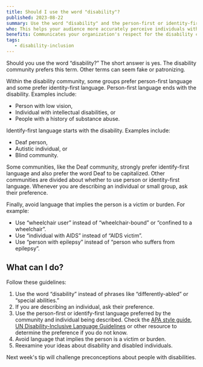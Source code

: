 ```yaml
---
title: Should I use the word "disability"?
published: 2023-08-22
summary: Use the word "disability" and the person-first or identity-first language preferred by the individual and community being described. Avoid biased language.
who: This helps your audience more accurately perceive individuals with disabilities and honors the preferences of those individuals.
benefits: Communicates your organization's respect for the disability community as a whole.
tags:
   - disability-inclusion
---
```



Should you use the word “disability?” The short answer is yes. The disability community prefers this term. Other terms can seem fake or patronizing. 

Within the disability community, some groups prefer person-first language and some prefer identity-first language. Person-first language ends with the disability. Examples include:
- Person with low vision,
- Individual with intellectual disabilities, or
- People with a history of substance abuse.

Identify-first language starts with the disability. Examples include:
- Deaf person,
- Autistic individual, or
- Blind community.

Some communities, like the Deaf community, strongly prefer identify-first language and also prefer the word Deaf to be capitalized.  Other communities are divided about whether to use person or identity-first language.  Whenever you are describing an individual or small group, ask their preference. 

Finally, avoid language that implies the person is a victim or burden.  For example:
- Use “wheelchair user” instead of “wheelchair-bound” or “confined to a wheelchair”.
- Use “individual with AIDS” instead of “AIDS victim”.
- Use “person with epilepsy” instead of “person who suffers from epilepsy”.

## What can I do?

Follow these guidelines:

1. Use the word “disability” instead of phrases like “differently-abled” or “special abilities.” 
2. If you are describing an individual, ask their preference.
3. Use the person-first or identify-first language preferred by the community and individual being described. Check the
   [APA style guide](https://apastyle.apa.org/style-grammar-guidelines/bias-free-language/disability),
   [UN Disability-Inclusive Language Guidelines](https://www.ungeneva.org/sites/default/files/2021-01/Disability-Inclusive-Language-Guidelines.pdf)
   or other resource to determine the preference if you do not know. 
4. Avoid language that implies the person is a victim or burden.
5. Reexamine your ideas about disability and disabled individuals.

Next week's tip will challenge preconceptions about people with disabilities. 

